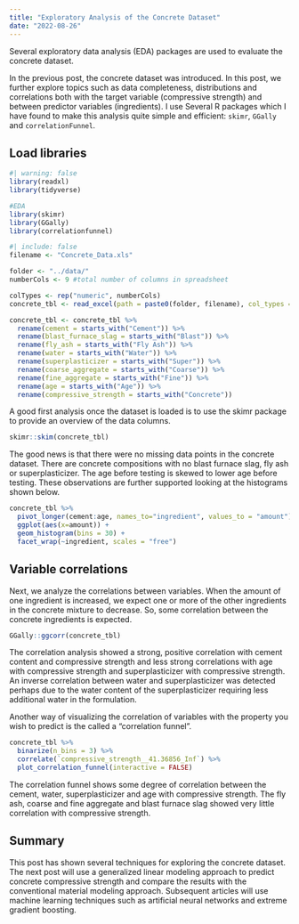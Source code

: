 ```yaml
---
title: "Exploratory Analysis of the Concrete Dataset"
date: "2022-08-26"
---
```


Several exploratory data analysis (EDA) packages are used to evaluate the concrete dataset.

In the previous post, the concrete dataset was introduced.  In this post, we further explore topics such as data completeness, distributions and correlations both with the target variable (compressive strength) and between predictor variables (ingredients).  I use Several R packages which I have found to make this analysis quite simple and efficient: ```skimr```, ```GGally``` and ```correlationFunnel```.

## Load libraries
```r
#| warning: false
library(readxl)
library(tidyverse)

#EDA
library(skimr)
library(GGally)
library(correlationfunnel)
```

```r
#| include: false
filename <- "Concrete_Data.xls"

folder <- "../data/"
numberCols <- 9 #total number of columns in spreadsheet

colTypes <- rep("numeric", numberCols)
concrete_tbl <- read_excel(path = paste0(folder, filename), col_types = colTypes)

concrete_tbl <- concrete_tbl %>%
  rename(cement = starts_with("Cement")) %>%
  rename(blast_furnace_slag = starts_with("Blast")) %>%
  rename(fly_ash = starts_with("Fly Ash")) %>%
  rename(water = starts_with("Water")) %>%
  rename(superplasticizer = starts_with("Super")) %>%
  rename(coarse_aggregate = starts_with("Coarse")) %>%
  rename(fine_aggregate = starts_with("Fine")) %>%
  rename(age = starts_with("Age")) %>%
  rename(compressive_strength = starts_with("Concrete"))
```
A good first analysis once the dataset is loaded is to use the skimr package to provide an overview of the data columns.

```r
skimr::skim(concrete_tbl)
```

The good news is that there were no missing data points in the concrete dataset.  There are concrete compositions with no blast furnace slag, fly ash or superplasticizer.  The age before testing is skewed to lower age before testing.  These observations are further supported looking at the histograms shown below. 

```r
concrete_tbl %>%
  pivot_longer(cement:age, names_to="ingredient", values_to = "amount") %>%
  ggplot(aes(x=amount)) +
  geom_histogram(bins = 30) +
  facet_wrap(~ingredient, scales = "free")
```

## Variable correlations

Next, we analyze the correlations between variables.  When the amount of one ingredient is increased, we expect one or more of the other ingredients in the concrete mixture to decrease.  So, some correlation between the concrete ingredients is expected.

```r
GGally::ggcorr(concrete_tbl)
```

The correlation analysis showed a strong, positive correlation with cement content and compressive strength and less strong correlations with age with compressive strength and superplasticizer with compressive strength.  An inverse correlation between water and superplasticizer was detected perhaps due to the water content of the superplasticizer requiring less additional water in the formulation.

Another way of visualizing the correlation of variables with the property you wish to predict is the called a "correlation funnel".

```r
concrete_tbl %>%
  binarize(n_bins = 3) %>%
  correlate(`compressive_strength__41.36856_Inf`) %>%
  plot_correlation_funnel(interactive = FALSE)
```

The correlation funnel shows some degree of correlation between the cement, water, superplasticizer and age with compressive strength.  The fly ash, coarse and fine aggregate and blast furnace slag showed very little correlation with compressive strength.

## Summary
This post has shown several techniques for exploring the concrete dataset.  The next post will use a generalized linear modeling approach to predict concrete compressive strength and compare the results with the conventional material modeling approach.  Subsequent articles will use machine learning techniques such as artificial neural networks and extreme gradient boosting.
